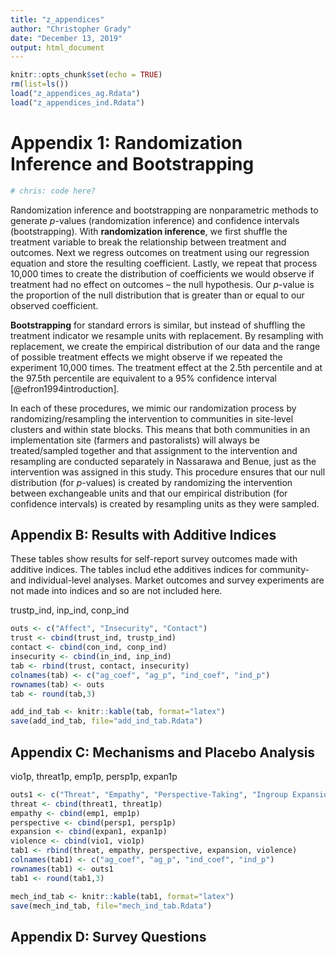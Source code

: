 ```yaml
---
title: "z_appendices"
author: "Christopher Grady"
date: "December 13, 2019"
output: html_document
---
```


```r
knitr::opts_chunk$set(echo = TRUE)
rm(list=ls())
load("z_appendices_ag.Rdata")
load("z_appendices_ind.Rdata")
```

# Appendix 1: Randomization Inference and Bootstrapping

```r
# chris: code here?
```

Randomization inference and bootstrapping are nonparametric methods to generate $p$-values (randomization inference) and confidence intervals (bootstrapping).  With **randomization inference**, we first shuffle the treatment variable to break the relationship between treatment and outcomes.  Next we regress outcomes on treatment using our regression equation and store the resulting coefficient.  Lastly, we repeat that process 10,000 times to create the distribution of coefficients we would observe if treatment had no effect on outcomes -- the null hypothesis.  Our $p$-value is the proportion of the null distribution that is greater than or equal to our observed coefficient.  

**Bootstrapping** for standard errors is similar, but instead of shuffling the treatment indicator we resample units with replacement.  By resampling with replacement, we create the empirical distribution of our data and the range of possible treatment effects we might observe if we repeated the experiment 10,000 times.  The treatment effect at the 2.5th percentile and at the 97.5th percentile are equivalent to a 95\% confidence interval [@efron1994introduction].

In each of these procedures, we mimic our randomization process by randomizing/resampling the intervention to communities in site-level clusters and within state blocks. This means that both communities in an implementation site (farmers and pastoralists) will always be treated/sampled together and that assignment to the intervention and resampling are conducted separately in Nassarawa and Benue, just as the intervention was assigned in this study.  This procedure ensures that our null distribution (for $p$-values) is created by randomizing the intervention between exchangeable units and that our empirical distribution (for confidence intervals) is created by resampling units as they were sampled.

## Appendix B: Results with Additive Indices

These tables show results for self-report survey outcomes made with additive indices.  The tables includ ethe additives indices for community- and individual-level analyses.  Market outcomes and survey experiments are not made into indices and so are not included here.

trustp_ind, inp_ind, conp_ind

```r
outs <- c("Affect", "Insecurity", "Contact")
trust <- cbind(trust_ind, trustp_ind)
contact <- cbind(con_ind, conp_ind)
insecurity <- cbind(in_ind, inp_ind)
tab <- rbind(trust, contact, insecurity)
colnames(tab) <- c("ag_coef", "ag_p", "ind_coef", "ind_p")
rownames(tab) <- outs
tab <- round(tab,3)

add_ind_tab <- knitr::kable(tab, format="latex")
save(add_ind_tab, file="add_ind_tab.Rdata")

```

\begin{table}[H]
\begin{center}
`r add_ind_tab`
\caption{\label{tab:add_ind_tab}\textbf{Effect of ECPN on main outcomes with additive indices.} The first and second columns are coefficients and $p$-values for aggregate community-level analyses.  The third and fourth columns are coefficients and $p$-values for individual-level analyses.}
\end{center}
\end{table}



## Appendix C: Mechanisms and Placebo Analysis

vio1p,
     threat1p, emp1p, persp1p, expan1p
```r
outs1 <- c("Threat", "Empathy", "Perspective-Taking", "Ingroup Expansion", "Placebo (Violence)")
threat <- cbind(threat1, threat1p)
empathy <- cbind(emp1, emp1p)
perspective <- cbind(persp1, persp1p)
expansion <- cbind(expan1, expan1p)
violence <- cbind(vio1, vio1p)
tab1 <- rbind(threat, empathy, perspective, expansion, violence)
colnames(tab1) <- c("ag_coef", "ag_p", "ind_coef", "ind_p")
rownames(tab1) <- outs1
tab1 <- round(tab1,3)

mech_ind_tab <- knitr::kable(tab1, format="latex")
save(mech_ind_tab, file="mech_ind_tab.Rdata")

```

\begin{table}[H]
\begin{center}
`r mech_ind_tab`
\caption{\label{tab:mech_ind_tab}\textbf{Effect of ECPN on mechanism and placebo outcomes.} The first and second columns are coefficients and $p$-values for aggregate community-level analyses.  The third and fourth columns are coefficients and $p$-values for individual-level analyses.}
\end{center}
\end{table}

## Appendix D: Survey Questions

